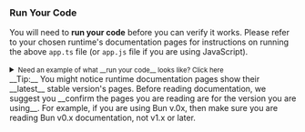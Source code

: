 
### Run Your Code

You will need to __run your code__ before you can verify it works. Please refer to your chosen runtime's documentation pages for instructions on running the above `app.ts` file (or `app.js` file if you are using JavaScript).

<details>
<summary><small>Need an example of what __run your code__ looks like? Click here</small></summary>
<p className="nx-mt-6 px-5 nx-leading-7">As an example, if you are using Deno v1.37.x, running the above `app.ts` file would look like:</p>
<div className="nx-mt-6 px-5">
```bash filename="Terminal"
deno run --alow-net app.ts
```
</div>
</details>

<CalloutSilent>
__Tip:__ You might notice runtime documentation pages show their __latest__ stable version's pages. Before reading documentation, we suggest you __confirm the pages you are reading are for the version you are using__. For example, if you are using Bun v.0x, then make sure you are reading Bun v0.x documentation, not v1.x or later.
</CalloutSilent>

